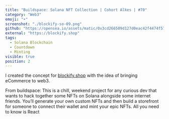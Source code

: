 ```yaml
---
title: "Buildspace: Solana NFT Collection | Cohort Alkes | #70"
category: "Web3"
emoji: "☀️"
screenshot: "./blockify-so-09.png"
github: "https://opensea.io/assets/matic/0x3cd266509d127d0eac42f4474f57d0526804b44e/5034"
external: "https://blockify.shop"
tags:
  - Solana Blockchain
  - Countdown
  - Minting
visible: true
position: 2
---
```


I created the concept for [blockify.shop](https://blockify.shop) with the idea of bringing eCommerce to web3.

From buildspace: This is a chill, weekend project for any curious dev that wants to hack together some NFTs on Solana alongside some internet friends. You’ll generate your own custom NFTs and then build a storefront for someone to connect their wallet and mint your epic NFTs. All you need to know is React
